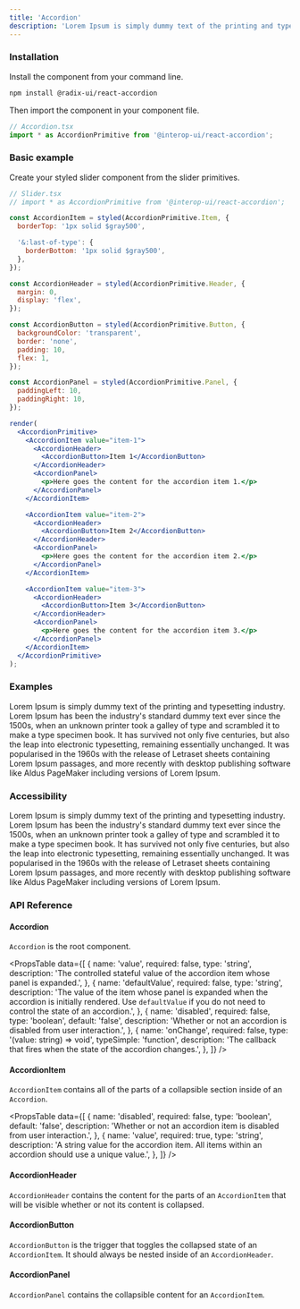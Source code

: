 ```yaml
---
title: 'Accordion'
description: 'Lorem Ipsum is simply dummy text of the printing and typesetting industry.'
---
```


### Installation

Install the component from your command line.

```bash
npm install @radix-ui/react-accordion
```

Then import the component in your component file.

```jsx
// Accordion.tsx
import * as AccordionPrimitive from '@interop-ui/react-accordion';
```

### Basic example

Create your styled slider component from the slider primitives.

```jsx live manual
// Slider.tsx
// import * as AccordionPrimitive from '@interop-ui/react-accordion';

const AccordionItem = styled(AccordionPrimitive.Item, {
  borderTop: '1px solid $gray500',

  '&:last-of-type': {
    borderBottom: '1px solid $gray500',
  },
});

const AccordionHeader = styled(AccordionPrimitive.Header, {
  margin: 0,
  display: 'flex',
});

const AccordionButton = styled(AccordionPrimitive.Button, {
  backgroundColor: 'transparent',
  border: 'none',
  padding: 10,
  flex: 1,
});

const AccordionPanel = styled(AccordionPrimitive.Panel, {
  paddingLeft: 10,
  paddingRight: 10,
});

render(
  <AccordionPrimitive>
    <AccordionItem value="item-1">
      <AccordionHeader>
        <AccordionButton>Item 1</AccordionButton>
      </AccordionHeader>
      <AccordionPanel>
        <p>Here goes the content for the accordion item 1.</p>
      </AccordionPanel>
    </AccordionItem>

    <AccordionItem value="item-2">
      <AccordionHeader>
        <AccordionButton>Item 2</AccordionButton>
      </AccordionHeader>
      <AccordionPanel>
        <p>Here goes the content for the accordion item 2.</p>
      </AccordionPanel>
    </AccordionItem>

    <AccordionItem value="item-3">
      <AccordionHeader>
        <AccordionButton>Item 3</AccordionButton>
      </AccordionHeader>
      <AccordionPanel>
        <p>Here goes the content for the accordion item 3.</p>
      </AccordionPanel>
    </AccordionItem>
  </AccordionPrimitive>
);
```

### Examples

Lorem Ipsum is simply dummy text of the printing and typesetting industry. Lorem Ipsum has been the industry's standard dummy text ever since the 1500s, when an unknown printer took a galley of type and scrambled it to make a type specimen book. It has survived not only five centuries, but also the leap into electronic typesetting, remaining essentially unchanged. It was popularised in the 1960s with the release of Letraset sheets containing Lorem Ipsum passages, and more recently with desktop publishing software like Aldus PageMaker including versions of Lorem Ipsum.

### Accessibility

Lorem Ipsum is simply dummy text of the printing and typesetting industry. Lorem Ipsum has been the industry's standard dummy text ever since the 1500s, when an unknown printer took a galley of type and scrambled it to make a type specimen book. It has survived not only five centuries, but also the leap into electronic typesetting, remaining essentially unchanged. It was popularised in the 1960s with the release of Letraset sheets containing Lorem Ipsum passages, and more recently with desktop publishing software like Aldus PageMaker including versions of Lorem Ipsum.

### API Reference

#### Accordion

`Accordion` is the root component.

<PropsTable
  data={[
    {
      name: 'value',
      required: false,
      type: 'string',
      description: 'The controlled stateful value of the accordion item whose panel is expanded.',
    },
    {
      name: 'defaultValue',
      required: false,
      type: 'string',
      description:
        'The value of the item whose panel is expanded when the accordion is initially rendered. Use `defaultValue` if you do not need to control the state of an accordion.',
    },
    {
      name: 'disabled',
      required: false,
      type: 'boolean',
      default: 'false',
      description: 'Whether or not an accordion is disabled from user interaction.',
    },
    {
      name: 'onChange',
      required: false,
      type: '(value: string) => void',
      typeSimple: 'function',
      description: 'The callback that fires when the state of the accordion changes.',
    },
  ]}
/>

#### AccordionItem

`AccordionItem` contains all of the parts of a collapsible section inside of an `Accordion`.

<PropsTable
  data={[
    {
      name: 'disabled',
      required: false,
      type: 'boolean',
      default: 'false',
      description: 'Whether or not an accordion item is disabled from user interaction.',
    },
    {
      name: 'value',
      required: true,
      type: 'string',
      description:
        'A string value for the accordion item. All items within an accordion should use a unique value.',
    },
  ]}
/>

#### AccordionHeader

`AccordionHeader` contains the content for the parts of an `AccordionItem` that will be visible whether or not its content is collapsed.

#### AccordionButton

`AccordionButton` is the trigger that toggles the collapsed state of an `AccordionItem`. It should always be nested inside of an `AccordionHeader`.

#### AccordionPanel

`AccordionPanel` contains the collapsible content for an `AccordionItem`.
